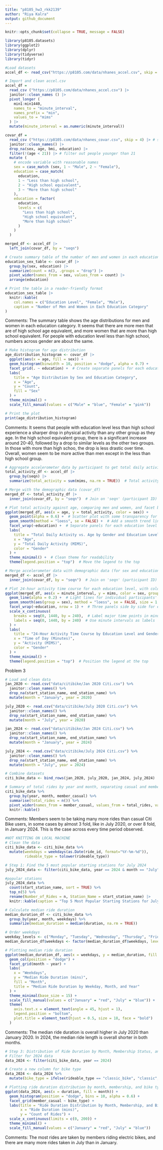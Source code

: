 ```yaml
---
title: "p8105_hw3_rkk2139"
author: "Riya Kalra"
output: github_document
---
```

```r
knitr::opts_chunk$set(collapse = TRUE, message = FALSE)
```

```r
library(p8105.datasets)
library(ggplot2)
library(dplyr)
library(tidyverse)
library(tidyr)

#Load datasets
accel_df <- read_csv("https://p8105.com/data/nhanes_accel.csv", skip = 1 )

# Import and clean accel.csv
accel_df =
  read_csv ("https://p8105.com/data/nhanes_accel.csv") |>
  janitor::clean_names () |> 
  pivot_longer (
    min1:min1440,
    names_to = "minute_interval",
    names_prefix = "min",
    values_to = "mims"
  ) |> 
  mutate(minute_interval = as.numeric(minute_interval))

covar_df =
  read_csv ("https://p8105.com/data/nhanes_covar.csv", skip = 4) |> # skip first 4 rows
  janitor::clean_names() |>
  drop_na(sex, age, bmi, education) |> 
  filter(!(age < 21)) |> # filter out people younger than 21
  mutate (
    # encode variable with reasonable names
    sex = case_match (sex, 1 ~ "Male", 2 ~ "Female"),
    education = case_match(
      education,
      1 ~ "Less than high school",
      2 ~ "High school equivalent",
      3 ~ "More than high school"
    ),
    education = factor(
      education,
      levels = c(
        "Less than high school",
        "High school equivalent",
        "More than high school"
      )
    )
  )

merged_df <- accel_df |> 
  left_join(covar_df, by = "seqn")
```

```r
# Create summary table of the number of men and women in each education category
education_sex_table <- covar_df |> 
  group_by(sex, education) |> 
  summarize(count = n(), .groups = "drop") |> 
  pivot_wider(names_from = sex, values_from = count) |> 
  arrange(education)

# Print the table in a reader-friendly format
education_sex_table |> 
  knitr::kable(
    col.names = c("Education Level", "Female", "Male"),
    caption = "Number of Men and Women in Each Education Category"
)
```
Comments: The summary table shows the age distributions for men and women in each education category. It seems that there are more men that are of high school age equivalent, and more women that are more than high school equivalent. For people with education level less than high school, numbers across gender are about the same.
```r
# Make histogram for age distribution
age_distribution_histogram <- covar_df |> 
  ggplot(aes(x = age, fill = sex)) + 
  geom_histogram(binwidth = 10, position = "dodge", alpha = 0.7) + 
  facet_grid(. ~ education) +  # Create separate panels for each education level
  labs(
    title = "Age Distribution by Sex and Education Category",
    x = "Age",
    y = "Count",
    fill = "Sex"
  ) + 
  theme_minimal() + 
  scale_fill_manual(values = c("Male" = "blue", "Female" = "pink"))

# Print the plot
print(age_distribution_histogram)

```
Comments: It seems that people with education level less than high school experience a sharper drop in physical activity than any other group as they age. In the high school equivalent group, there is a significant increase around 20-40, followed by a drop to similar levels as the other two groups. In those with more than high schoo, the drop is less drastic over time. Overall, women seem to be more active than men except in the less than high school group.

```r
# Aggregate accelerometer data by participant to get total daily activity
total_activity_df <- accel_df |> 
  group_by(seqn) |> 
  summarize(total_activity = sum(mims, na.rm = TRUE))  # Total activity for each participant

# Merge with the demographic data (covar_df)
merged_df <- total_activity_df |> 
  inner_join(covar_df, by = "seqn")  # Join on 'seqn' (participant ID)

# Plot total activity against age, comparing men and women, and facet by education
ggplot(merged_df, aes(x = age, y = total_activity, color = sex)) +
  geom_point(alpha = 0.6) +  # Scatter plot with some transparency for readability
  geom_smooth(method = "loess", se = FALSE) +  # Add a smooth trend line
  facet_wrap(~education) +  # Separate panels for each education level
  labs(
    title = "Total Daily Activity vs. Age by Gender and Education Level",
    x = "Age",
    y = "Total Daily Activity (MIMS)",
    color = "Gender"
  ) +
  theme_minimal() +  # Clean theme for readability
  theme(legend.position = "top")  # Move the legend to the top

# Merge accelerometer data with demographic data (for sex and education)
merged_df <- accel_df |> 
  inner_join(covar_df, by = "seqn")  # Join on 'seqn' (participant ID)

# Plot 24-hour activity time course for each education level, with color by sex, and x-axis in minutes
ggplot(merged_df, aes(x = minute_interval, y = mims, color = sex, group = seqn)) +
  geom_line(alpha = 0.2) +  # Light lines for individual participants' activity
  geom_smooth(aes(group = sex), method = "loess", se = FALSE, size = 1.2) +  # Smooth trends for each sex
  facet_wrap(~education, nrow = 1) +  # Three panels side by side for each education level
  scale_x_continuous(
    breaks = seq(0, 1440, by = 240),  # Label major time points in minutes
    labels = seq(0, 1440, by = 240)  # Use minute intervals as labels
  ) +
  labs(
    title = "24-Hour Activity Time Course by Education Level and Gender",
    x = "Time of Day (Minutes)",
    y = "Activity (MIMS)",
    color = "Gender"
  ) +
  theme_minimal() +
  theme(legend.position = "top")  # Position the legend at the top
```

Problem 3

```r
# Load and clean data
jan_2020 <- read.csv("data/citibike/Jan 2020 Citi.csv") %>%
  janitor::clean_names() %>%
  drop_na(start_station_name, end_station_name) %>%
  mutate(month = "January", year = 2020)

july_2020 <- read.csv("data/citibike/July 2020 Citi.csv") %>%
  janitor::clean_names() %>%
  drop_na(start_station_name, end_station_name) %>%
  mutate(month = "July", year = 2020)

jan_2024 <- read.csv("data/citibike/Jan 2024 Citi.csv") %>%
  janitor::clean_names() %>%
  drop_na(start_station_name, end_station_name) %>%
  mutate(month = "January", year = 2024)

july_2024 <- read.csv("data/citibike/July 2024 Citi.csv") %>%
  janitor::clean_names() %>%
  drop_na(start_station_name, end_station_name) %>%
  mutate(month = "July", year = 2024)

# Combine datasets
citi_bike_data <- bind_rows(jan_2020, july_2020, jan_2024, july_2024)

```

```r
# Summary of total rides by year and month, separating casual and member riders
citi_bike_data %>%
  group_by(year, month, member_casual) %>%
  summarise(total_rides = n()) %>%
  pivot_wider(names_from = member_casual, values_from = total_rides, values_fill = 0) |>
  knitr::kable()
```
Comments: Members seem to be taking many more rides than casual Citi Bike users, in some cases by almost 3 fold, like in July 2020, or over 8 fold, in January 2024. This is the case across every time period observed.
```r
#NOT KNITTING ON LOCAL MACHINE
# Clean the data
citi_bike_data <- citi_bike_data %>%
  mutate(weekdays = weekdays(as.Date(ride_id, format="%Y-%m-%d")),
         rideable_type = tolower(rideable_type))

# Step 1: Find the 5 most popular starting stations for July 2024
july_2024_data <- filter(citi_bike_data, year == 2024 & month == "July")

#popular stations
july_2024_data %>%
  count(start_station_name, sort = TRUE) %>%
  top_n(5) %>%
  rename(Number_of_Rides = n, Station_Name = start_station_name) |>
  knitr::kable(caption = "Top 5 Most Popular Starting Stations for July 2024")

# Calculate median ride duration
median_duration_df <- citi_bike_data %>%
  group_by(year, month, weekdays) %>%
  summarize(median_duration = median(duration, na.rm = TRUE))

# Order weekdays
weekday_levels <- c("Monday", "Tuesday", "Wednesday", "Thursday", "Friday", "Saturday", "Sunday")
median_duration_df$weekdays <- factor(median_duration_df$weekdays, levels = weekday_levels)

# Plotting median ride duration
ggplot(median_duration_df, aes(x = weekdays, y = median_duration, fill = month)) +
  geom_col(position = "dodge") +
  facet_grid(month ~ year) +
  labs(
    x = "Weekdays",
    y = "Median Ride Duration (mins)",
    fill = "Month",
    title = "Median Ride Duration by Weekday, Month, and Year"
  ) +
  theme_minimal(base_size = 15) +
  scale_fill_manual(values = c("January" = "red", "July" = "blue")) +
  theme(
    axis.text.x = element_text(angle = 45, hjust = 1),
    legend.position = "bottom",
    plot.title = element_text(hjust = 0.5, size = 18, face = "bold")
  )
```
Comments: The median ride duration is overall higher in July 2020 than January 2020. In 2024, the median ride length is overall shorter in both months.
```r
# Step 3: Distribution of Ride Duration by Month, Membership Status, and Bike Type
# Filter for 2024 data
data_2024 <- filter(citi_bike_data, year == 2024)

# Create a new column for bike type
data_2024 <- data_2024 %>%
  mutate(bike_type = ifelse(rideable_type == "classic_bike", "classic", "electric"))

# Plotting ride duration distribution by month, membership, and bike type
ggplot(data_2024, aes(x = duration, fill = month)) +
  geom_histogram(position = "dodge", bins = 10, alpha = 0.6) +
  facet_grid(member_casual ~ bike_type) +
  labs(title = "Ride Duration Distribution by Month, Membership, and Bike Type (2024)",
       x = "Ride Duration (mins)", 
       y = "Count of Rides") +
  scale_x_continuous(limits = c(0, 200)) +
  theme_minimal() +
  scale_fill_manual(values = c("January" = "red", "July" = "blue"))
```
Comments: The most rides are taken by members riding electric bikes, and there are many more rides taken in July than in January.




